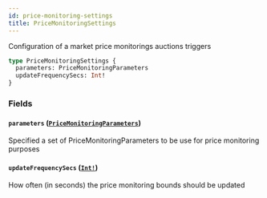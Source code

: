 ```yaml
---
id: price-monitoring-settings
title: PriceMonitoringSettings
---
```


Configuration of a market price monitorings auctions triggers

```graphql
type PriceMonitoringSettings {
  parameters: PriceMonitoringParameters
  updateFrequencySecs: Int!
}
```

### Fields

#### `parameters` ([`PriceMonitoringParameters`](/docs/graphql/objects/price-monitoring-parameters))

Specified a set of PriceMonitoringParameters to be use for price monitoring purposes

#### `updateFrequencySecs` ([`Int!`](/docs/graphql/scalars/int))

How often (in seconds) the price monitoring bounds should be updated
